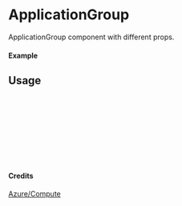 
<Meta of={ApplicationGroup} title="Azure/Compute/ApplicationGroup" />

# ApplicationGroup

ApplicationGroup component with different props.

#### Example

<Canvas of={ApplicationGroup.Primary} />

## Usage

```ts
import { ApplicationGroup } from "yadl-ui";

const Example = () => {
  return (
      <ApplicationGroup />
  );
};

export default Example;
```

#### Credits
[Azure/Compute](https://learn.microsoft.com/en-us/azure/architecture/icons/)
